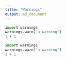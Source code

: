 ```yaml
---
title: "Warnings"
output: md_document
---
```


```python
import warnings
warnings.warn("a warning")
1 + 1
```


```python
import warnings
warnings.warn("a warning")
1 + 1
```

